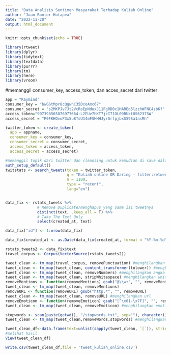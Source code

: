 ---
title: "Data Analisis Sentimen Masyarakat Terhadap Kuliah Online"
author: "Juan Bontor Hutapea"
date: "2022-11-20"
output: html_document
---

```{r setup, include=FALSE}
knitr::opts_chunk$set(echo = TRUE)
```


```{r}
library(rtweet) 
library(dplyr)
library(tidytext)
library(textdata)
library(purrr)
library(tm)
library(here)
library(vroom)
```
#memanggil consumer_key, access_token, dan acces_secret dari twitter
```{r}
app = "Kaymind" 
consumer_key = "bwGStMpr8cQgwnC35DcoAmc67" 
consumer_secret = "s2MKPJv7Jt2VcRoEpNduxJ11FgRD0c1HAREd5lzzhWFNC4zbKf" 
access_token="997398565876977664-L2FUv7hKT7jcI71OL09BUkt8S62373W" 
access_secret = "P0FKHQvoP3x5u8TsU14mFSHHHJyrSrfpjbxSS9Sa1asMh"

twitter_token <- create_token(
  app = appname,
  consumer_key = consumer_key,
  consumer_secret = consumer_secret,
  access_token = access_token,
  access_secret = access_secret)

#memanggil topik dari twitter dan cleansing untuk kemudian di save dalam bentuk csv
auth_setup_default()
twitstats <- search_tweets(token = twitter_token,
                           q = "Kuliah online OR Daring - filter:retweets",
                           n = 1100,
                           type = "recent",
                           lang="en")


data_fix <- rstats_tweets %>%
              # Remove Duplicate/menghapus yang sama isi tweetnya
              distinct(text, .keep_all = T) %>%
              # Take The Text Only
              select(created_at, text)

data_fix["id"] <- 1:nrow(data_fix)

data_fix$created_at <- as.Date(data_fix$created_at, format = "%Y-%m-%d")

rstats_tweets2 <- data_fix$text
travel_corpus <- Corpus(VectorSource(rstats_tweets2))

tweet_clean <- tm_map(travel_corpus, removePunctuation) #menghilangkan tandabaca
tweet_clean <- tm_map(tweet_clean, content_transformer(tolower)) #menghilangkan kapital
tweet_clean <- tm_map(tweet_clean, removeNumbers) #menghilangkan angka
tweet_clean <- tm_map(tweet_clean, stripWhitespace) #menghilangkan white space
removeMentions <- function(removeMentions) gsub("@\\w+", "", removeMentions)
tweet_clean <- tm_map(tweet_clean, removeMentions)
removeURL <- function(removeURL) gsub("http.*", "", removeURL)
tweet_clean <- tm_map(tweet_clean, removeURL) #menghilangkan url
removeEmoticon <- function(removeEmoticon) gsub("[^\x01-\x7F]", "", removeEmoticon)
tweet_clean <- tm_map(tweet_clean, removeEmoticon) #menghilangkan emoticon

stopwords <- scan(paste(getwd(), "/stopwords.txt", sep=""), character(), sep="\n")
tweet_clean <- tm_map(tweet_clean,removeWords,stopwords) #menghilangkan stopwords

tweet_clean_df<-data.frame(text=unlist(sapply(tweet_clean, `[`)), stringsAsFactors=F)
#melihat hasil
View(tweet_clean_df)

write.csv(tweet_clean_df,file = 'tweet_kuliah_online.csv')


```


